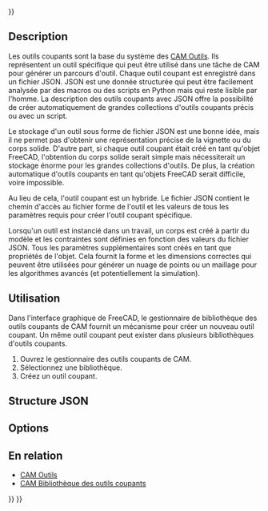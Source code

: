 <languages/>
{{UnfinishedDocu{{#translation:}}}}

{{Docnav/fr
|[[CAM_ToolShape/fr|Forme d'outil]]
|[[CAM_ToolBit_Library/fr|Bibliothèque des outils coupants]]
|[[CAM_Workbench/fr|Atelier CAM]]
|IconL=
|IconR=
|IconC=Workbench_CAM.svg
}}

{{TOCright}}

== Description ==

Les outils coupants sont la base du système des [[CAM_Tools/fr|CAM Outils]]. Ils représentent un outil spécifique qui peut être utilisé dans une tâche de CAM pour générer un parcours d'outil. Chaque outil coupant est enregistré dans un fichier JSON. JSON est une donnée structurée qui peut être facilement analysée par des macros ou des scripts en Python mais qui reste lisible par l'homme. La description des outils coupants avec JSON offre la possibilité de créer automatiquement de grandes collections d'outils coupants précis ou avec un script. 

Le stockage d'un outil sous forme de fichier JSON est une bonne idée, mais il ne permet pas d'obtenir une représentation précise de la vignette ou du corps solide. D'autre part, si chaque outil coupant était créé en tant qu'objet FreeCAD, l'obtention du corps solide serait simple mais nécessiterait un stockage énorme pour les grandes collections d'outils. De plus, la création automatique d'outils coupants en tant qu'objets FreeCAD serait difficile, voire impossible. 

Au lieu de cela, l'outil coupant est un hybride. Le fichier JSON contient le chemin d'accès au fichier forme de l'outil et les valeurs de tous les paramètres requis pour créer l'outil coupant spécifique. 

Lorsqu'un outil est instancié dans un travail, un corps est créé à partir du modèle et les contraintes sont définies en fonction des valeurs du fichier JSON. Tous les paramètres supplémentaires sont créés en tant que propriétés de l'objet. Cela fournit la forme et les dimensions correctes qui peuvent être utilisées pour générer un nuage de points ou un maillage pour les algorithmes avancés (et potentiellement la simulation).

<span id="Usage"></span>
== Utilisation ==

Dans l'interface graphique de FreeCAD, le gestionnaire de bibliothèque des outils coupants de CAM fournit un mécanisme pour créer un nouveau outil coupant. Un même outil coupant peut exister dans plusieurs bibliothèques d'outils coupants.

# Ouvrez le gestionnaire des outils coupants de CAM.
# Sélectionnez une bibliothèque.
# Créez un outil coupant.

<span id="JSON_Structure"></span>
== Structure JSON ==

{{Code|
{
  "version": 2,
  "name": "T1",
  "shape": "endmill.fcstd",
  "attribute": {},
  "parameter": {
    "CuttingEdgeHeight": "30.000 mm",
    "Diameter": "1.000 mm",
    "Length": "50.000 mm",
    "ShankDiameter": "3.000 mm"
  }
}
}}

== Options ==


<span id="Related"></span>
== En relation ==

* [[CAM_Tools/fr|CAM Outils]]
* [[CAM_ToolBitLibraryOpen/fr|CAM Bibliothèque des outils coupants]]


{{Docnav/fr
|[[CAM_ToolShape/fr|Forme d'outil]]
|[[CAM_ToolBit_Library/fr|Bibliothèque des outils coupants]]
|[[CAM_Workbench/fr|Atelier CAM]]
|IconL=
|IconR=
|IconC=Workbench_CAM.svg
}}

{{CAM_Tools_navi{{#translation:}}}}
{{Userdocnavi{{#translation:}}}}